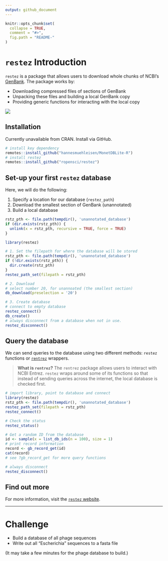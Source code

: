 ```yaml
---
output: github_document
---
```


```r
knitr::opts_chunk$set(
  collapse = TRUE,
  comment = "#>",
  fig.path = "README-"
)
```

# `restez` Introduction

`restez` is a package that allows users to download whole chunks of NCBI's
[GenBank](https://www.ncbi.nlm.nih.gov/genbank/). The package works by:

* Downloading compressed files of sections of GenBank
* Unpacking these files and building a local GenBank copy
* Providing generic functions for interacting with the local copy

![](https://raw.githubusercontent.com/ropensci/restez/master/paper/outline.png)

## Installation

Currently unavailable from CRAN. Install via GitHub.

```r
# install key dependency
remotes::install_github("hannesmuehleisen/MonetDBLite-R")
# install restez
remotes::install_github("ropensci/restez")
```


## Set-up your first `restez` database

Here, we will do the following:

1. Specify a location for our database (`restez_path`)
2. Download the smallest section of GenBank (unannotated)
3. Build a local database

```r
rstz_pth <- file.path(tempdir(), 'unannotated_database')
if (dir.exists(rstz_pth)) {
  unlink(x = rstz_pth, recursive = TRUE, force = TRUE)
}
```
```r
library(restez)

# 1. Set the filepath for where the database will be stored
rstz_pth <- file.path(tempdir(), 'unannotated_database')
if (!dir.exists(rstz_pth)) {
  dir.create(rstz_pth)
}
restez_path_set(filepath = rstz_pth)

# 2. Download
# select number 20, for unannoated (the smallest section)
db_download(preselection = '20')

# 3. Create database
# connect to empty database
restez_connect()
db_create()
# always disconnect from a database when not in use.
restez_disconnect()
```

## Query the database

We can send queries to the database using two different methods: `restez`
functions or [`rentrez`](https://ropensci.org/tutorials/rentrez_tutorial/)
wrappers.

> **What is `rentrez`?** The `rentrez` package allows users to interact with
NCBI Entrez. `restez` wraps around some of its functions so that instead of
sending queries across the internet, the local database is checked first.

```r
# import library, point to database and connect
library(restez)
rstz_pth <- file.path(tempdir(), 'unannotated_database')
restez_path_set(filepath = rstz_pth)
restez_connect()

# Check the status
restez_status()

# Get a random ID from the database
id <- sample(x = list_db_ids(n = 100), size = 1)
# print record information
record <- gb_record_get(id)
cat(record)
# see ?gb_record_get for more query functions

# always disconnect
restez_disconnect()
```

## Find out more

For more information, visit the [`restez` website](https://ropensci.github.io/restez/).

* * *

# Challenge

* Build a database of all phage sequences
* Write out all "Escherichia" sequences to a fasta file

(It may take a few minutes for the phage database to build.)
